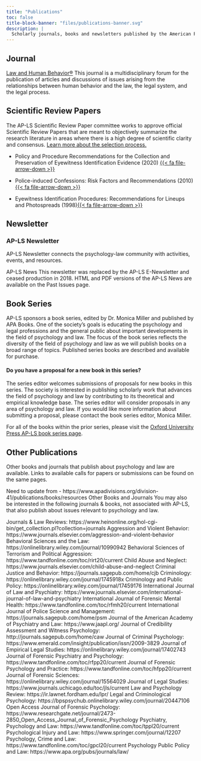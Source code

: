 ```yaml
---
title: "Publications"
toc: false
title-block-banner: "files/publications-banner.svg"
description: |
  Scholarly journals, books and newsletters published by the American Psychology-Law Society. 
---
```


## Journal

[Law and Human Behavior®](https://www.apadivisions.org/division-41/publications/journals) This journal is a multidisciplinary forum for the publication of articles and discussions of issues arising from the relationships between human behavior and the law, the legal system, and the legal process.

## Scientific Review Papers

The AP-LS Scientific Review Paper committee works to approve official Scientific Review Papers that are meant to objectively summarize the research literature in areas where there is a high degree of scientific clarity and consensus. [Learn more about the selection process.](https://psycnet.apa.org/fulltext/2020-06220-001.html)

-   Policy and Procedure Recommendations for the Collection and Preservation of Eyewitness Identification Evidence (2020) [{{< fa file-arrow-down >}}](https://psycnet.apa.org/fulltext/2020-06220-002.html)

-   Police-induced Confessions: Risk Factors and Recommendations (2010) [{{< fa file-arrow-down >}}](https://psycnet.apa.org/record/2010-02823-002)

-   Eyewitness Identification Procedures: Recommendations for Lineups and Photospreads (1998)[{{< fa file-arrow-down >}}](https://psycnet.apa.org/fulltext/1998-03228-001.html)

## Newsletter

### AP-LS Newsletter

AP-LS Newsletter connects the psychology-law community with activities, events, and resources.

AP-LS News This newsletter was replaced by the AP-LS E-Newsletter and ceased production in 2018. HTML and PDF versions of the AP-LS News are available on the Past Issues page.

## Book Series

AP-LS sponsors a book series, edited by Dr. Monica Miller and published by APA Books. One of the society's goals is educating the psychology and legal professions and the general public about important developments in the field of psychology and law. The focus of the book series reflects the diversity of the field of psychology and law as we will publish books on a broad range of topics. Published series books are described and available for purchase.

::: callout-note
#### Do you have a proposal for a new book in this series?

The series editor welcomes submissions of proposals for new books in this series. The society is interested in publishing scholarly work that advances the field of psychology and law by contributing to its theoretical and empirical knowledge base. The series editor will consider proposals in any area of psychology and law. If you would like more information about submitting a proposal, please contact the book series editor, Monica Miller.
:::

For all of the books within the prior series, please visit the [Oxford University Press AP-LS book series page](https://global.oup.com/academic/content/series/a/american-psychology-law-society-series-plp/?cc=ca&lang=en&).

## Other Publications

Other books and journals that publish about psychology and law are available. Links to available calls for papers or submissions can be found on the same pages.

Need to update from - https://www.apadivisions.org/division-41/publications/books/resources
Other Books and Journals
You may also be interested in the following journals & books, not associated with AP-LS, that also publish about issues relevant to psychology and law.

Journals & Law Reviews: https://www.heinonline.org/hol-cgi-bin/get_collection.pl?collection=journals
Aggression and Violent Behavior: https://www.journals.elsevier.com/aggression-and-violent-behavior
Behavioral Sciences and the Law: https://onlinelibrary.wiley.com/journal/10990942
Behavioral Sciences of Terrorism and Political Aggression: https://www.tandfonline.com/toc/rirt20/current
Child Abuse and Neglect: https://www.journals.elsevier.com/child-abuse-and-neglect
Criminal Justice and Behavior: https://journals.sagepub.com/home/cjb
Criminology: https://onlinelibrary.wiley.com/journal/1745918x
Criminology and Public Policy: https://onlinelibrary.wiley.com/journal/17459176
International Journal of Law and Psychiatry: https://www.journals.elsevier.com/international-journal-of-law-and-psychiatry
International Journal of Forensic Mental Health: https://www.tandfonline.com/toc/rfmh20/current
International Journal of Police Science and Management: https://journals.sagepub.com/home/psm
Journal of the American Academy of Psychiatry and Law: https://www.jaapl.org/
Journal of Credibility Assessment and Witness Psychology: http://journals.sagepub.com/home/caw
Journal of Criminal Psychology: https://www.emerald.com/insight/publication/issn/2009-3829
Journal of Empirical Legal Studies: https://onlinelibrary.wiley.com/journal/17402743
Journal of Forensic Psychiatry and Psychology: https://www.tandfonline.com/toc/rfpp20/current
Journal of Forensic Psychology and Practice: https://www.tandfonline.com/toc/hfpp20/current
Journal of Forensic Sciences: https://onlinelibrary.wiley.com/journal/15564029
Journal of Legal Studies: https://www.journals.uchicago.edu/toc/jls/current
Law and Psychology Review: https://ir.lawnet.fordham.edu/lpr/
Legal and Criminological Psychology: https://bpspsychub.onlinelibrary.wiley.com/journal/20447106
Open Access Journal of Forensic Psychology: https://www.researchgate.net/journal/2473-2850_Open_Access_Journal_of_Forensic_Psychology
Psychiatry, Psychology and Law: https://www.tandfonline.com/toc/tppl20/current
Psychological Injury and Law: https://www.springer.com/journal/12207
Psychology, Crime and Law: https://www.tandfonline.com/toc/gpcl20/current
Psychology Public Policy and Law: https://www.apa.org/pubs/journals/law/
